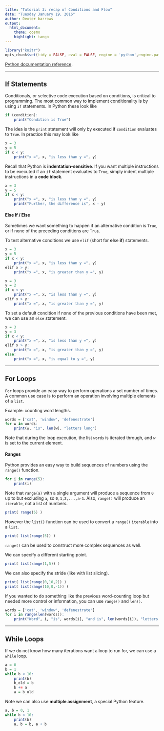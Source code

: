 ```yaml
---
title: "Tutorial 3: recap of Conditions and Flow"
date: "Tuesday January 19, 2016"
author: Dexter barrows
output:
  html_document:
    theme: cosmo
    highlight: tango
---
```


```r
library("knitr")
opts_chunk$set(tidy = FALSE, eval = FALSE, engine = 'python',engine.path = 'python3')
```

[Python documentation reference](https://docs.python.org/3/tutorial/controlflow.html).



***

## If Statements

Conditionals, or selective code execution based on conditions, is critical to programming. The most common way to implement conditionality is by using `if` statements. In Python these look like

```r
if (condition):
    print("Condition is True")
```

The idea is the `print` statement will only by executed if `condition` evaluates to `True`. In practice this may look like

```r
x = 3
y = 5
if x < y:
    print("x =", x, "is less than y =", y)
```

Recall that Python is **indentation-sensitive**. If you want multiple instructions to be executed if an `if` statement evaluates to `True`, simply indent multiple instructions in a **code block**.

```r
x = 3
y = 5
if x < y:
    print("x =", x, "is less than y =", y)
    print("Further, the difference is", x - y)
```


#### Else If / Else

Sometimes we want something to happen if an alternative condition is `True`, or if none of the preceding conditions are `True`.

To test alternative conditions we use `elif` (short for **el**se **if**) statements.

```r
x = 3
y = 5
if x < y:
    print("x =", x, "is less than y =", y)
elif x > y:
    print("x =", x, "is greater than y =", y)
```

```r
x = 3
y = 2
if x < y:
    print("x =", x, "is less than y =", y)
elif x > y:
    print("x =", x, "is greater than y =", y)
```

To set a default condition if none of the previous conditions have been met, we can use an `else` statement.

```r
x = 3
y = 3
if x < y:
    print("x =", x, "is less than y =", y)
elif x > y:
    print("x =", x, "is greater than y =", y)
else:
    print("x =", x, "is equal to y =", y)
```


***

## For Loops

`For` loops provide an easy way to perform operations a set number of times. A common use case is to perform an operation involving multiple elements of a `list`.

Example: counting word lengths.

```r
words = ['cat', 'window', 'defenestrate']
for w in words:
    print(w, "is", len(w), "letters long")
```

Note that during the loop execution, the list `words` is iterated through, and `w` is set to the current element.

#### Ranges

Python provides an easy way to build sequences of numbers using the `range()` function.

```r
for i in range(5):
    print(i)
```

Note that `range(a)` with a single argument will produce a sequence from `0` up to but excluding `a`, so `0,1,2,...,a-1`. Also, `range()` will produce an `iterable`, not a list of numbers. 

```r
print( range(5) )
```

However the `list()` function can be used to convert a `range()` `iterable` into a `list`.

```r
print( list(range(5)) )
```

`range()` can be used to construct more complex sequences as well.

We can specify a different starting point.

```r
print( list(range(1,5)) ) 
```

We can also specify the stride (like with list slicing).

```r
print( list(range(0,10,2)) )
print( list(range(10,0,-1)) )
```

If you wanted to do something like the previous word-counting loop but needed more control or information, you can use `range()` and `len()`.

```r
words = ['cat', 'window', 'defenestrate']
for i in range(len(words)):
    print("Word", i, "is", words[i], "and is", len(words[i]), "letters long")
```



***

## While Loops

If we do not know how many iterations want a loop to run for, we can use a `while` loop.

```r
a = 0
b = 1
while b < 10:
    print(b)
    b_old = b
    b += a
    a = b_old
```

Note we can also use **multiple assignment**, a special Python feature.

```r
a, b = 0, 1
while b < 10:
    print(b)
    a, b = b, a + b
```